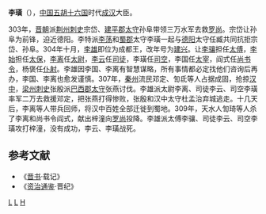 {{for|[[中華民國|中華民國]]政治人物|李璜}}
'''李璜'''（{{bd|？||309年| |}}），[[中国|中国]][[五胡十六国|五胡十六国]]时代[[成汉|成汉]]大臣。

303年，[[晋朝|晋朝]]派[[荊州_(古代)|荆州]][[刺史|刺史]]宗岱、[[建平郡_(東吳)|建平郡]][[太守|太守]]孙阜带领三万水军去救[[罗尚|罗尚]]。宗岱让孙阜为前锋，迫近德阳。李特派[[李荡|李荡]]和[[蜀郡|蜀郡]]太守李璜一起与[[德阳|德阳]]太守任臧共同抗拒宗岱、孙阜。304年十月，[[李雄_(十六國)|李雄]]即位为成都王，改年号为[[建興_(成漢)|建兴]]。让[[李驤_(成漢)|李骧]]担任[[太傅|太傅]]，[[李始|李始]]担任[[太保|太保]]，[[李离_(成汉)|李离]]任[[太尉|太尉]]，[[李雲_(成漢)|李云]]任[[司徒|司徒]]，李璜任[[司空|司空]]，李国任[[太宰|太宰]]，阎式任[[尚书令|尚书令]]，杨褒任[[仆射|仆射]]。李雄因李国、李离有智慧谋略，所有事情都必定找他们咨询后再办，李国、李离也愈发谨慎。307年，[[秦州|秦州]]流民邓定、訇氐等人占据成固，抢掠[[汉中|汉中]]，[[梁州|梁州]][[刺史|刺史]]张殷派[[巴西郡|巴西郡]][[太守|太守]]张燕讨伐。李雄派太尉李离、司徒李云、司空李璜率军二万去救援邓定，把张燕打得惨败，张殷和汉中太守杜孟治弃城逃走。十几天后，李离等人带兵回师，将汉中百姓全部迁徙到蜀地。309年，天水人訇琦等人杀了李离和尚书令阎式，献出梓潼向[[罗尚|罗尚]]投降。李雄派太傅李骧、司徒李云、司空李璜攻打梓潼，没有成功，李云、李璜战死。

==参考文献==
*《[[晋书|晋书]]·载记》
*《[[资治通鉴|资治通鉴]]·晋纪》
[[Category:西晋人|L]]
[[Category:成汉人|L]]
[[Category:李姓|H]]